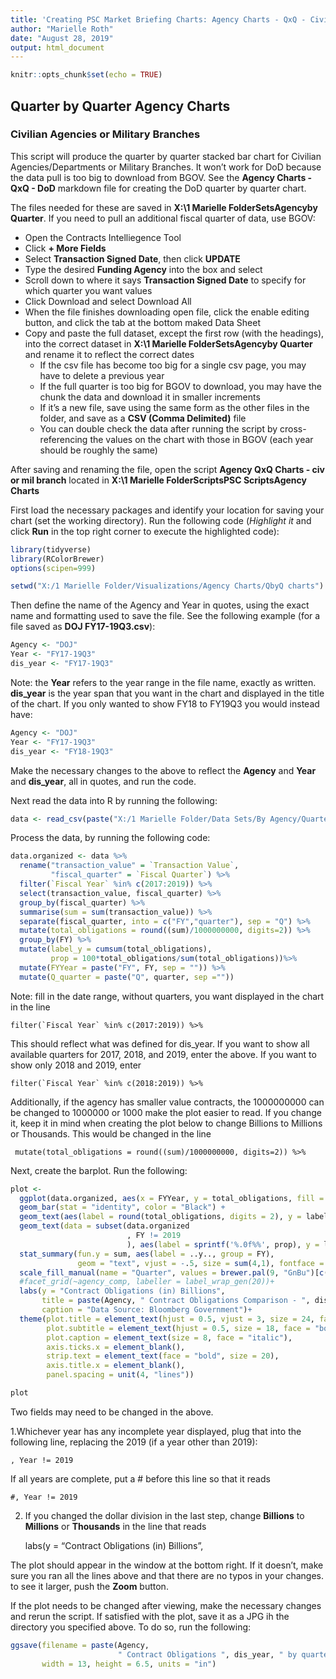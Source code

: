 ---
title: 'Creating PSC Market Briefing Charts: Agency Charts - QxQ - Civilian or Military Branch'
author: "Marielle Roth"
date: "August 28, 2019"
output: html_document
---

```{r setup, include=FALSE}
knitr::opts_chunk$set(echo = TRUE)
```

## Quarter by Quarter Agency Charts
### Civilian Agencies or Military Branches

This script will produce the quarter by quarter stacked bar chart for Civilian Agencies/Departments or Military Branches.  It won't work for DoD because the data pull is too big to download from BGOV.  See the **Agency Charts - QxQ - DoD** markdown file for creating the DoD quarter by quarter chart.

The files needed for these are saved in **X:\1 Marielle Folder\Data Sets\By Agency\Quarter by Quarter**.  If you need to pull an additional fiscal quarter of data, use BGOV:

+ Open the Contracts Intelliegence Tool
+ Click **+ More Fields**
+ Select **Transaction Signed Date**, then click **UPDATE**
+ Type the desired **Funding Agency** into the box and select
+ Scroll down to where it says **Transaction Signed Date** to specify for which quarter you want values
+ Click Download and select Download All
+ When the file finishes downloading open file, click the enable editing button, and click the tab at the bottom maked Data Sheet
+ Copy and paste the full dataset, except the first row (with the headings), into the correct dataset in **X:\1 Marielle Folder\Data Sets\By Agency\Quarter by Quarter** and rename it to reflect the correct dates
    + If the csv file has become too big for a single csv page, you may have to delete a previous year
    + If the full quarter is too big for BGOV to download, you may have the chunk the data and download it in smaller increments
    + If it's a new file, save using the same form as the other files in the folder, and save as a __CSV (Comma Delimited)__ file
    + You can double check the data after running the script by cross-referencing the values on the chart with those in BGOV (each year should be roughly the same)

After saving and renaming the file, open the script **Agency QxQ Charts - civ or mil branch** located in **X:\1 Marielle Folder\R Scripts\Useful PSC Scripts\QxQ Agency Charts**

First load the necessary packages and identify your location for saving your chart (set the working directory). Run the following code (*Highlight it* and click __Run__ in the top right corner to execute the highlighted code):

```{r, eval=FALSE}
library(tidyverse)
library(RColorBrewer)
options(scipen=999)

setwd("X:/1 Marielle Folder/Visualizations/Agency Charts/QbyQ charts") 
```

Then define the name of the Agency and Year in quotes, using the exact name and formatting used to save the file. See the following example (for a file saved as **DOJ FY17-19Q3.csv**):

```{r, eval=FALSE}
Agency <- "DOJ"
Year <- "FY17-19Q3"   
dis_year <- "FY17-19Q3" 

```
Note: the **Year** refers to the year range in the file name, exactly as written.  **dis_year** is the year span that you want in the chart and displayed in the title of the chart.  If you only wanted to show FY18 to FY19Q3 you would instead have:

```{r, eval=FALSE}
Agency <- "DOJ"
Year <- "FY17-19Q3"   
dis_year <- "FY18-19Q3" 

```
Make the necessary changes to the above to reflect the **Agency** and **Year** and **dis_year**, all in quotes, and run the code.

Next read the data into R by running the following:

```{r, eval=FALSE}
data <- read_csv(paste("X:/1 Marielle Folder/Data Sets/By Agency/Quarter by Quarter/", Agency," ", Year,".csv", sep = ""))
```

Process the data, by running the following code:

```{r, eval=FALSE}
data.organized <- data %>% 
  rename("transaction_value" = `Transaction Value`,
         "fiscal_quarter" = `Fiscal Quarter`) %>% 
  filter(`Fiscal Year` %in% c(2017:2019)) %>%                               
  select(transaction_value, fiscal_quarter) %>% 
  group_by(fiscal_quarter) %>%
  summarise(sum = sum(transaction_value)) %>% 
  separate(fiscal_quarter, into = c("FY","quarter"), sep = "Q") %>% 
  mutate(total_obligations = round((sum)/1000000000, digits=2)) %>%           
  group_by(FY) %>% 
  mutate(label_y = cumsum(total_obligations),
         prop = 100*total_obligations/sum(total_obligations))%>% 
  mutate(FYYear = paste("FY", FY, sep = "")) %>% 
  mutate(Q_quarter = paste("Q", quarter, sep =""))

```
Note: fill in the date range, without quarters, you want displayed in the chart in the line

    filter(`Fiscal Year` %in% c(2017:2019)) %>% 
    
This should reflect what was defined for dis_year.  If you want to show all available quarters for 2017, 2018, and 2019, enter the above.  If you want to show only 2018 and 2019, enter

    filter(`Fiscal Year` %in% c(2018:2019)) %>% 

Additionally, if the agency has smaller value contracts, the 1000000000 can be changed to 1000000 or 1000 make the plot easier to read. If you change it, keep it in mind when creating the plot below to change Billions to Millions or Thousands.  This would be changed in the line

     mutate(total_obligations = round((sum)/1000000000, digits=2)) %>%


Next, create the barplot. Run the following:
```{r, eval=FALSE}
plot <- 
  ggplot(data.organized, aes(x = FYYear, y = total_obligations, fill = factor(Q_quarter, levels = c("Q4","Q3", "Q2","Q1")))) +
  geom_bar(stat = "identity", color = "Black") +
  geom_text(aes(label = round(total_obligations, digits = 2), y = label_y), size = 4, vjust = 1.5, fontface = "bold")+
  geom_text(data = subset(data.organized
                          , FY != 2019
                          ), aes(label = sprintf('%.0f%%', prop), y = label_y), size = 4, vjust = 3, fontface = "bold")+
  stat_summary(fun.y = sum, aes(label = ..y.., group = FY),
               geom = "text", vjust = -.5, size = sum(4,1), fontface = "bold")+   
  scale_fill_manual(name = "Quarter", values = brewer.pal(9, "GnBu")[c(1,3,5,7)])+
  #facet_grid(~agency_comp, labeller = label_wrap_gen(20))+
  labs(y = "Contract Obligations (in) Billions",                                           
       title = paste(Agency, " Contract Obligations Comparison - ", dis_year, sep = ""),                 
       caption = "Data Source: Bloomberg Government")+
  theme(plot.title = element_text(hjust = 0.5, vjust = 3, size = 24, face = "bold"), 
        plot.subtitle = element_text(hjust = 0.5, size = 18, face = "bold"),
        plot.caption = element_text(size = 8, face = "italic"),
        axis.ticks.x = element_blank(),
        strip.text = element_text(face = "bold", size = 20), 
        axis.title.x = element_blank(),
        panel.spacing = unit(4, "lines"))

plot
```
 
 Two fields may need to be changed in the above.  

1.Whichever year has any incomplete year displayed, plug that into the following line, replacing the 2019 (if a year other than 2019):  

    , Year != 2019
If all years are complete, put a # before this line so that it reads

    #, Year != 2019

2. If you changed the dollar division in the last step, change **Billions** to **Millions** or **Thousands** in the line that reads 

    labs(y = "Contract Obligations (in) Billions",
    

The plot should appear in the window at the bottom right.  If it doesn't, make sure you ran all the lines above and that there are no typos in your changes.  to see it larger, push the **Zoom** button.

If the plot needs to be changed after viewing, make the necessary changes and rerun the script.  If satisfied with the plot, save it as a JPG ih the directory you specified above. To do so, run the following: 
 
 
```{r, eval=FALSE}
ggsave(filename = paste(Agency,
                        " Contract Obligations ", dis_year, " by quarter.jpg", sep = ""), plot,          
       width = 13, height = 6.5, units = "in")
```